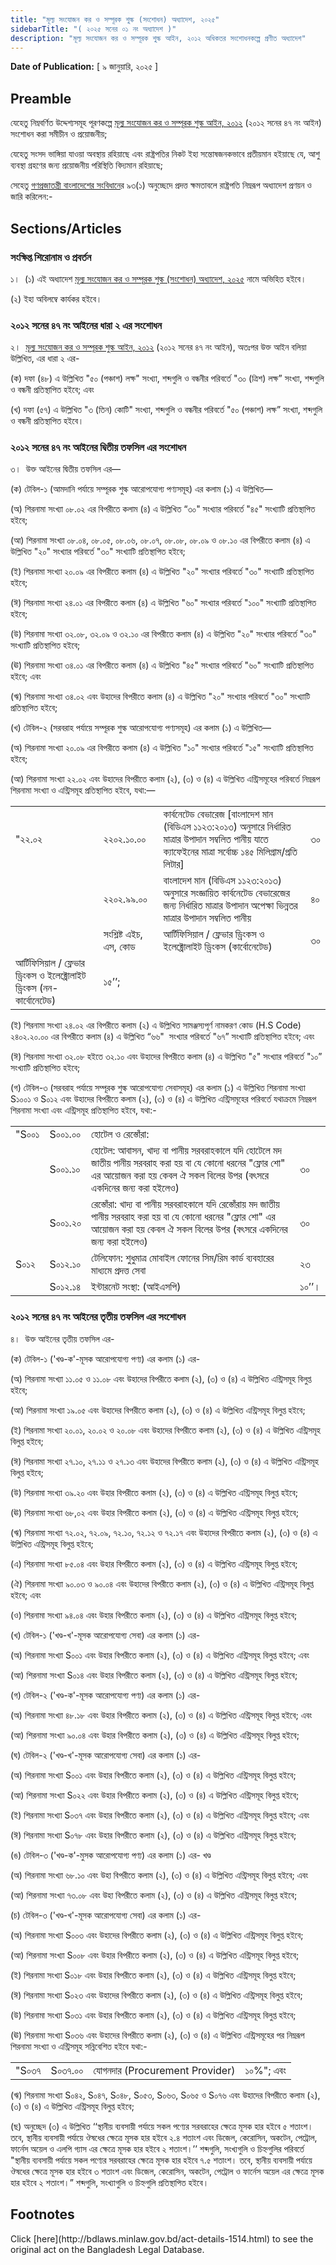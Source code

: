 ```yaml
---
title: "মূল্য সংযোজন কর ও সম্পূরক শুল্ক (সংশোধন) অধ্যাদেশ, ২০২৫"
sidebarTitle: "( ২০২৫ সনের ০১ নং অধ্যাদেশ )"
description: "মূল্য সংযোজন কর ও সম্পূরক শুল্ক আইন, ২০১২ অধিকতর সংশোধনকল্পে প্রণীত অধ্যাদেশ"
---
```


**Date of Publication:** [ ৯ জানুয়ারি, ২০২৫ ]

## Preamble

যেহেতু নিম্নবর্ণিত উদ্দেশ্যসমূহ পূরণকল্পে [মূল্য সংযোজন কর ও সম্পূরক শুল্ক আইন, ২০১২](/laws/volume-42/act-1106 "মূল্য সংযোজন কর ও সম্পূরক শুল্ক আইন, ২০১২") (২০১২ সনের ৪৭ নং আইন) সংশোধন করা সমীচীন ও প্রয়োজনীয়;

যেহেতু সংসদ ভাঙ্গিয়া যাওয়া অবস্থায় রহিয়াছে এবং রাষ্ট্রপতির নিকট ইহা সন্তোষজনকভাবে প্রতীয়মান হইয়াছে যে, আশু ব্যবস্থা গ্রহণের জন্য প্রয়োজনীয় পরিস্থিতি বিদ্যমান রহিয়াছে;

সেহেতু [গণপ্রজাতন্ত্রী বাংলাদেশের সংবিধান](/act-957.html "গণপ্রজাতন্ত্রী বাংলাদেশের সংবিধান")ের ৯৩(১) অনুচ্ছেদে প্রদত্ত ক্ষমতাবলে রাষ্ট্রপতি নিম্নরূপ অধ্যাদেশ প্রণয়ন ও জারি করিলেন:-

## Sections/Articles

### সংক্ষিপ্ত শিরোনাম ও প্রবর্তন

১।  (১) এই অধ্যাদেশ [মূল্য সংযোজন কর ও সম্পূরক শুল্ক (সংশোধন) অধ্যাদেশ, ২০২৫](/laws/volume-56/act-1514 "মূল্য সংযোজন কর ও সম্পূরক শুল্ক (সংশোধন) অধ্যাদেশ, ২০২৫") নামে অভিহিত হইবে।

(২) ইহা অবিলম্বে কার্যকর হইবে।

### ২০১২ সনের ৪৭ নং আইনের ধারা ২ এর সংশোধন

২।  [মূল্য সংযোজন কর ও সম্পূরক শুল্ক আইন, ২০১২](/laws/volume-42/act-1106 "মূল্য সংযোজন কর ও সম্পূরক শুল্ক আইন, ২০১২") (২০১২ সনের ৪৭ নং আইন), অতঃপর উক্ত আইন বলিয়া উল্লিখিত, এর ধারা ২ এর-

(ক) দফা (৪৮) এ উল্লিখিত "৫০ (পঞ্চাশ) লক্ষ" সংখ্যা, শব্দগুলি ও বন্ধনীর পরিবর্তে "৩০ (ত্রিশ) লক্ষ” সংখ্যা, শব্দগুলি ও বন্ধনী প্রতিস্থাপিত হইবে; এবং

(খ) দফা (৫৭) এ উল্লিখিত "৩ (তিন) কোটি" সংখ্যা, শব্দগুলি ও বন্ধনীর পরিবর্তে "৫০ (পঞ্চাশ) লক্ষ” সংখ্যা, শব্দগুলি ও বন্ধনী প্রতিস্থাপিত হইবে।

### ২০১২ সনের ৪৭ নং আইনের দ্বিতীয় তফসিল এর সংশোধন

৩।  উক্ত আইনের দ্বিতীয় তফসিল এর—

(ক) টেবিল-১ (আমদানি পর্যায়ে সম্পূরক শুল্ক আরোপযোগ্য পণ্যসমূহ) এর কলাম (১) এ উল্লিখিত—

(অ) শিরনামা সংখ্যা ০৮.০২ এর বিপরীতে কলাম (৪) এ উল্লিখিত “৩০" সংখ্যার পরিবর্তে "৪৫" সংখ্যাটি প্রতিস্থাপিত হইবে;

(আ) শিরনামা সংখ্যা ০৮.০৪, ০৮.০৫, ০৮.০৬, ০৮.০৭, ০৮.০৮, ০৮.০৯ ও ০৮.১০ এর বিপরীতে কলাম (৪) এ উল্লিখিত "২০" সংখ্যার পরিবর্তে "৩০" সংখ্যাটি প্রতিস্থাপিত হইবে;

(ই) শিরনামা সংখ্যা ২০.০৯ এর বিপরীতে কলাম (৪) এ উল্লিখিত "২০" সংখ্যার পরিবর্তে "৩০" সংখ্যাটি প্রতিস্থাপিত হইবে;

(ঈ) শিরনামা সংখ্যা ২৪.০১ এর বিপরীতে কলাম (৪) এ উল্লিখিত "৬০" সংখ্যার পরিবর্তে "১০০" সংখ্যাটি প্রতিস্থাপিত হইবে;

(উ) শিরনামা সংখ্যা ৩২.০৮, ৩২.০৯ ও ৩২.১০ এর বিপরীতে কলাম (৪) এ উল্লিখিত "২০" সংখ্যার পরিবর্তে "৩০" সংখ্যাটি প্রতিস্থাপিত হইবে;

(ঊ) শিরনামা সংখ্যা ৩৪.০১ এর বিপরীতে কলাম (৪) এ উল্লিখিত "৪৫" সংখ্যার পরিবর্তে "৬০" সংখ্যাটি প্রতিস্থাপিত হইবে; এবং

(ঋ) শিরনামা সংখ্যা ৩৪.০২ এবং উহাদের বিপরীতে কলাম (৪) এ উল্লিখিত "২০" সংখ্যার পরিবর্তে "৩০" সংখ্যাটি প্রতিস্থাপিত হইবে;

(খ) টেবিল-২ (সরবরাহ পর্যায়ে সম্পূরক শুল্ক আরোপযোগ্য পণ্যসমূহ) এর কলাম (১) এ উল্লিখিত—

(অ) শিরনামা সংখ্যা ২০.০৯ এর বিপরীতে কলাম (৪) এ উল্লিখিত "১০" সংখ্যার পরিবর্তে "১৫" সংখ্যাটি প্রতিস্থাপিত হইবে;

(আ) শিরনামা সংখ্যা ২২.০২ এবং উহাদের বিপরীতে কলাম (২), (৩) ও (৪) এ উল্লিখিত এন্ট্রিসমূহের পরিবর্তে নিম্নরূপ শিরনামা সংখ্যা ও এন্ট্রিসমূহ প্রতিস্থাপিত হইবে, যথা:—

|                                                                         |                        |                                                                                                                                                               |     |
| ----------------------------------------------------------------------- | ---------------------- | ------------------------------------------------------------------------------------------------------------------------------------------------------------- | --- |
| "২২.০২                                                                  | ২২০২.১০.০০             | কার্বনেটেড বেভারেজ [বাংলাদেশ মান (বিডিএস ১১২৩:২০১৩) অনুসারে নির্ধারিত মাত্রার উপাদান সম্বলিত পানীয় যাতে ক্যাফেইনের মাত্রা সর্বোচ্চ ১৪৫ মিলিগ্রাম/প্রতি লিটার] | ৩০  |
|                                                                         | ২২০২.৯৯.০০             | বাংলাদেশ মান (বিডিএস ১১২৩:২০১৩) অনুসারে সংজ্ঞায়িত কার্বনেটেড বেভারেজের জন্য নির্ধারিত মাত্রার উপাদান অপেক্ষা ভিন্নতর মাত্রার উপাদান সম্বলিত পানীয়             | ৪০  |
|                                                                         | সংশ্লিষ্ট এইচ, এস, কোড | আর্টিফিসিয়াল / ফ্লেভার ড্রিংকস ও ইলেক্ট্রোলাইট ড্রিংকস (কার্বোনেটেড)                                                                                          | ৩০  |
| আর্টিফিসিয়াল / ফ্লেভার ড্রিংকস ও ইলেক্ট্রোলাইট ড্রিংকস (নন-কার্বোনেটেড) | ১৫’’;                  |

(ই) শিরনামা সংখ্যা ২৪.০২ এর বিপরীতে কলাম (২) এ উল্লিখিত সামঞ্জস্যপূর্ণ নামকরণ কোড (H.S Code) ২৪০২.২০.০০ এর বিপরীতে কলাম (৪) এ উল্লিখিত “৬৬"  সংখ্যার পরিবর্তে "৬৭” সংখ্যাটি প্রতিস্থাপিত হইবে; এবং

(ঈ) শিরনামা সংখ্যা ৩২.০৮ হইতে ৩২.১০ এবং উহাদের বিপরীতে কলাম (৪) এ উল্লিখিত "৫" সংখ্যার পরিবর্তে "১০” সংখ্যাটি প্রতিস্থাপিত হইবে;

(গ) টেবিল-৩ (সরবরাহ পর্যায়ে সম্পূরক শুল্ক আরোপযোগ্য সেবাসমূহ) এর কলাম (১) এ উল্লিখিত শিরনামা সংখ্যা S১০০১ ও S০১২ এবং উহাদের বিপরীতে কলাম (২), (৩) ও (৪) এ উল্লিখিত এন্ট্রিসমূহের পরিবর্তে যথাক্রমে নিম্নরূপ শিরনামা সংখ্যা এবং এন্ট্রিসমূহ প্রতিস্থাপিত হইবে, যথা:-

|       |         |                                                                                                                                                                                  |       |
| ----- | ------- | -------------------------------------------------------------------------------------------------------------------------------------------------------------------------------- | ----- |
| "S০০১ | S০০১.০০ | হোটেল ও রেস্তোঁরা:                                                                                                                                                               |       |
|       | S০০১.১০ | হোটেল: আবাসন, খাদ্য বা পানীয় সরবরাহকালে যদি হোটেলে মদ জাতীয় পানীয় সরবরাহ করা হয় বা যে কোনো ধরনের "ফ্লোর শো" এর আয়োজন করা হয় কেবল ঐ সকল বিলের উপর (বৎসরে একদিনের জন্য করা হইলেও)  | ৩০    |
|       | S০০১.২০ | রেস্তোঁরা: খাদ্য বা পানীয় সরবরাহকালে যদি রেস্তোঁরায় মদ জাতীয় পানীয় সরবরাহ করা হয় বা যে কোনো ধরনের "ফ্লোর শো" এর আয়োজন করা হয় কেবল ঐ সকল বিলের উপর (বৎসরে একদিনের জন্য করা হইলেও) | ৩০    |
| S০১২  | S০১২.১০ | টেলিফোন: শুধুমাত্র মোবাইল ফোনের সিম/রিম কার্ড ব্যবহারের মাধ্যমে প্রদত্ত সেবা                                                                                                     | ২৩    |
|       | S০১২.১৪ | ইন্টারনেট সংস্থা: (আইএসপি)                                                                                                                                                       | ১০’’। |

### ২০১২ সনের ৪৭ নং আইনের তৃতীয় তফসিল এর সংশোধন

৪।  উক্ত আইনের তৃতীয় তফসিল এর-

(ক) টেবিল-১ ('খণ্ড-ক'-মূসক আরোপযোগ্য পণ্য) এর কলাম (১) এর-

(অ) শিরনামা সংখ্যা ১১.০৫ ও ১১.০৮ এবং উহাদের বিপরীতে কলাম (২), (৩) ও (৪) এ উল্লিখিত এন্ট্রিসমূহ বিলুপ্ত হইবে;

(আ) শিরনামা সংখ্যা ১৯.০৫ এবং উহাদের বিপরীতে কলাম (২), (৩) ও (৪) এ উল্লিখিত এন্ট্রিসমূহ বিলুপ্ত হইবে;

(ই) শিরনামা সংখ্যা ২০.০১, ২০.০২ ও ২০.০৮ এবং উহাদের বিপরীতে কলাম (২), (৩) ও (৪) এ উল্লিখিত এন্ট্রিসমূহ বিলুপ্ত হইবে;

(ঈ) শিরনামা সংখ্যা ২৭.১০, ২৭.১১ ও ২৭.১৩ এবং উহাদের বিপরীতে কলাম (২), (৩) ও (৪) এ উল্লিখিত এন্ট্রিসমূহ বিলুপ্ত হইবে;

(উ) শিরনামা সংখ্যা ৩৯.২০ এবং উহার বিপরীতে কলাম (২), (৩) ও (৪) এ উল্লিখিত এন্ট্রিসমূহ বিলুপ্ত হইবে;

(ঊ) শিরনামা সংখ্যা ৬৮,০২ এবং উহার বিপরীতে কলাম (২), (৩) ও (৪) এ উল্লিখিত এন্ট্রিসমূহ বিলুপ্ত হইবে;

(ঋ) শিরনামা সংখ্যা ৭২.০২, ৭২.০৯, ৭২.১০, ৭২.১২ ও ৭২.১৭ এবং উহাদের বিপরীতে কলাম (২), (৩) ও (৪) এ উল্লিখিত এন্ট্রিসমূহ বিলুপ্ত হইবে;

(এ) শিরনামা সংখ্যা ৮৫.০৪ এবং উহার বিপরীতে কলাম (২), (৩) ও (৪) এ উল্লিখিত এন্ট্রিসমূহ বিলুপ্ত হইবে;

(ঐ) শিরনামা সংখ্যা ৯০.০৩ ও ৯০.০৪ এবং উহাদের বিপরীতে কলাম (২), (৩) ও (৪) এ উল্লিখিত এন্ট্রিসমূহ বিলুপ্ত হইবে; এবং

(ও) শিরনামা সংখ্যা ৯৪.০৪ এবং উহার বিপরীতে কলাম (২), (৩) ও (৪) এ উল্লিখিত এন্ট্রিসমূহ বিলুপ্ত হইবে;

(খ) টেবিল-১ ('খণ্ড-খ'-মূসক আরোপযোগ্য সেবা) এর কলাম (১) এর-

(অ) শিরনামা সংখ্যা S০০১ এবং উহার বিপরীতে কলাম (২), (৩) ও (৪) এ উল্লিখিত এন্ট্রিসমূহ বিলুপ্ত হইবে; এবং

(আ) শিরনামা সংখ্যা S০১৪ এবং উহার বিপরীতে কলাম (২), (৩) ও (৪) এ উল্লিখিত এন্ট্রিসমূহ বিলুপ্ত হইবে;

(গ) টেবিল-২ ('খণ্ড-ক'-মূসক আরোপযোগ্য পণ্য) এর কলাম (১) এর-

(অ) শিরনামা সংখ্যা ৪৮.১৮ এবং উহার বিপরীতে কলাম (২), (৩) ও (৪) এ উল্লিখিত এন্ট্রিসমূহ বিলুপ্ত হইবে; এবং

(আ) শিরনামা সংখ্যা ৯০.০৪ এবং উহার বিপরীতে কলাম (২), (৩) ও (৪) এ উল্লিখিত এন্ট্রিসমূহ বিলুপ্ত হইবে;

(ঘ) টেবিল-২ ('খণ্ড-খ'-মূসক আরোপযোগ্য সেবা) এর কলাম (১) এর-

(অ) শিরনামা সংখ্যা S০০১ এবং উহার বিপরীতে কলাম (২), (৩) ও (৪) এ উল্লিখিত এন্ট্রিসমূহ বিলুপ্ত হইবে;

(আ) শিরনামা সংখ্যা S০২২ এবং উহার বিপরীতে কলাম (২), (৩) ও (৪) এ উল্লিখিত এন্ট্রিসমূহ বিলুপ্ত হইবে;

(ই) শিরনামা সংখ্যা S০৩৭ এবং উহার বিপরীতে কলাম (২), (৩) ও (৪) এ উল্লিখিত এন্ট্রিসমূহ বিলুপ্ত হইবে; এবং

(ঈ) শিরনামা সংখ্যা S০৭৮ এবং উহার বিপরীতে কলাম (২), (৩) ও (৪) এ উল্লিখিত এন্ট্রিসমূহ বিলুপ্ত হইবে;

(ঙ) টেবিল-৩ ('খণ্ড-ক'-মুসক আরোপযোগ্য পণ্য) এর কলাম (১) এর- খণ্ড

(অ) শিরনামা সংখ্যা ৬৮.১০ এবং উহা বিপরীতে কলাম (২), (৩) ও (৪) এ উল্লিখিত এন্ট্রিসমূহ বিলুপ্ত হইবে; এবং

(আ) শিরনামা সংখ্যা ৭৩.০৮ এবং উহা বিপরীতে কলাম (২), (৩) ও (৪) এ উল্লিখিত এন্ট্রিসমূহ বিলুপ্ত হইবে;

(চ) টেবিল-৩ ('খণ্ড-খ'-মূসক আরোপযোগ্য সেবা) এর কলাম (১) এর-

(অ) শিরনামা সংখ্যা S০০৩ এবং উহাদের বিপরীতে কলাম (২), (৩) ও (৪) এ উল্লিখিত এন্ট্রিসমূহ বিলুপ্ত হইবে;

(আ) শিরনামা সংখ্যা S০০৮ এবং উহার বিপরীতে কলাম (২), (৩) ও (৪) এ উল্লিখিত এন্ট্রিসমূহ বিলুপ্ত হইবে;

(ই) শিরনামা সংখ্যা S০১৮ এবং উহার বিপরীতে কলাম (২), (৩) ও (৪) এ উল্লিখিত এন্ট্রিসমূহ বিলুপ্ত হইবে;

(ঈ) শিরনামা সংখ্যা S০২৩ এবং উহাদের বিপরীতে কলাম (২), (৩) ও (৪) এ উল্লিখিত এন্ট্রিসমূহ বিলুপ্ত হইবে;

(উ) শিরনামা সংখ্যা S০৩১ এবং উহার বিপরীতে কলাম (২), (৩) ও (৪) এ উল্লিখিত এন্ট্রিসমূহ বিলুপ্ত হইবে;

(ঊ) শিরনামা সংখ্যা S০৩৬ এবং উহাদের বিপরীতে কলাম (২), (৩) ও (৪) এ উল্লিখিত এন্ট্রিসমূহের পর নিম্নরূপ শিরনামা সংখ্যা ও এন্ট্রিসমূহ সন্নিবেশিত হইবে যথা:-

|       |         |                                |           |
| ----- | ------- | ------------------------------ | --------- |
| "S০৩৭ | S০৩৭.০০ | যোগনদার (Procurement Provider) | ১০%"; এবং |

(ঋ) শিরনামা সংখ্যা S০৪২, S০৪৭, S০৪৮, S০৫৩, S০৬৩, S০৬৫ ও S০৭৬ এবং উহাদের বিপরীতে কলাম (২), (৩) ও (৪) এ উল্লিখিত এন্ট্রিসমূহ বিলুপ্ত হইবে;

(ছ) অনুচ্ছেদ (৩) এ উল্লিখিত ‘‘স্থানীয় ব্যবসায়ী পর্যায়ে সকল পণ্যের সরবরাহের ক্ষেত্রে মূসক হার হইবে ৫ শতাংশ। তবে, স্থানীয় ব্যবসায়ী পর্যায়ে ঔষধের ক্ষেত্রে মূসক হার হইবে ২.৪ শতাংশ এবং ডিজেল, কেরোসিন, অকটেন, পেট্রোল, ফার্নেস অয়েল ও এলপি গ্যাস এর ক্ষেত্রে মূসক হার হইবে ২ শতাংশ।’’ শব্দগুলি, সংখ্যগুলি ও চিহ্নগুলির পরিবর্তে "স্থানীয় ব্যবসায়ী পর্যায়ে সকল পণ্যের সরবরাহের ক্ষেত্রে মূসক হার হইবে ৭.৫ শতাংশ। তবে, স্থানীয় ব্যবসায়ী পর্যায়ে ঔষধের ক্ষেত্রে মূসক হার হইবে ৩ শতাংশ এবং ডিজেল, কেরোসিন, অকটেন, পেট্রোল ও ফার্নেস অয়েল এর ক্ষেত্রে মূসক হার হইবে ২ শতাংশ।” শব্দগুলি, সংখ্যাগুলি ও চিহ্নগুলি প্রতিস্থাপিত হইবে।

## Footnotes

<Note>
  Click [here](http://bdlaws.minlaw.gov.bd/act-details-1514.html) to see the original act on the Bangladesh Legal Database.
</Note>

